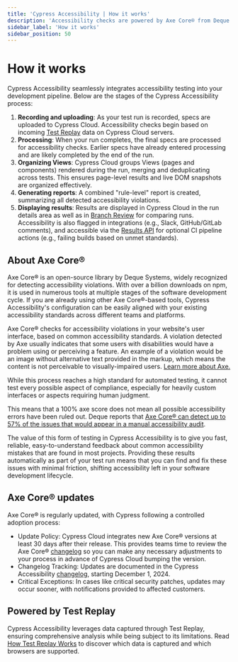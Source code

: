 ```yaml
---
title: 'Cypress Accessibility | How it works'
description: 'Accessibility checks are powered by Axe Core® from Deque Systems based on common accessibility standards.'
sidebar_label: 'How it works'
sidebar_position: 50
---
```


<ProductHeading product="accessibility" />

# How it works

Cypress Accessibility seamlessly integrates accessibility testing into your development pipeline. Below are the stages of the Cypress Accessibility process:

1. **Recording and uploading**: As your test run is recorded, specs are uploaded to Cypress Cloud. Accessibility checks begin based on incoming [Test Replay](/cloud/features/test-replay) data on Cypress Cloud servers.
1. **Processing**: When your run completes, the final specs are processed for accessibility checks. Earlier specs have already entered processing and are likely completed by the end of the run.
1. **Organizing Views**: Cypress Cloud groups Views (pages and components) rendered during the run, merging and deduplicating across tests. This ensures page-level results and live DOM snapshots are organized effectively.
1. **Generating reports**: A combined "rule-level" report is created, summarizing all detected accessibility violations.
1. **Displaying results**: Results are displayed in Cypress Cloud in the run details area as well as in [Branch Review](/accessibility/core-concepts/comparing-reports) for comparing runs. Accessibility is also flagged in integrations (e.g., Slack, GitHub/GitLab comments), and accessible via the [Results API](/accessibility/results-api) for optional CI pipeline actions (e.g., failing builds based on unmet standards).

## About Axe Core®

Axe Core® is an open-source library by Deque Systems, widely recognized for detecting accessibility violations. With over a billion downloads on npm, it is used in numerous tools at multiple stages of the software development cycle. If you are already using other Axe Core®-based tools, Cypress Accessibility's configuration can be easily aligned with your existing accessibility standards across different teams and platforms.

Axe Core® checks for accessibility violations in your website's user interface, based on common accessibility standards. A violation detected by Axe usually indicates that some users with disabilities would have a problem using or perceiving a feature. An example of a violation would be an image without alternative text provided in the markup, which means the content is not perceivable to visually-impaired users. [Learn more about Axe.](https://github.com/dequelabs/axe-core)

While this process reaches a high standard for automated testing, it cannot test every possible aspect of compliance, especially for heavily custom interfaces or aspects requiring human judgment.

This means that a 100% axe score does not mean all possible accessibility errors have been ruled out. Deque reports that [Axe Core® can detect up to 57% of the issues that would appear in a manual accessibility audit](https://www.deque.com/blog/automated-testing-study-identifies-57-percent-of-digital-accessibility-issues/).

The value of this form of testing in Cypress Accessibility is to give you fast, reliable, easy-to-understand feedback about common accessibility mistakes that are found in most projects. Providing these results automatically as part of your test run means that you can find and fix these issues with minimal friction, shifting accessibility left in your software development lifecycle.

## Axe Core® updates

Axe Core® is regularly updated, with Cypress following a controlled adoption process:

- Update Policy: Cypress Cloud integrates new Axe Core® versions at least 30 days after their release. This provides teams time to review the Axe Core® [changelog](https://github.com/dequelabs/axe-core/blob/develop/CHANGELOG.md) so you can make any necessary adjustments to your process in advance of Cypress Cloud bumping the version.
- Changelog Tracking: Updates are documented in the Cypress Accessibility [changelog](https://github.com/dequelabs/axe-core/blob/develop/CHANGELOG.md), starting December 1, 2024.
- Critical Exceptions: In cases like critical security patches, updates may occur sooner, with notifications provided to affected customers.

## Powered by Test Replay

Cypress Accessibility leverages data captured through Test Replay, ensuring comprehensive analysis while being subject to its limitations. Read [How Test Replay Works](/cloud/features/test-replay#How-Test-Replay-Works) to discover which data is captured and which browsers are supported.
